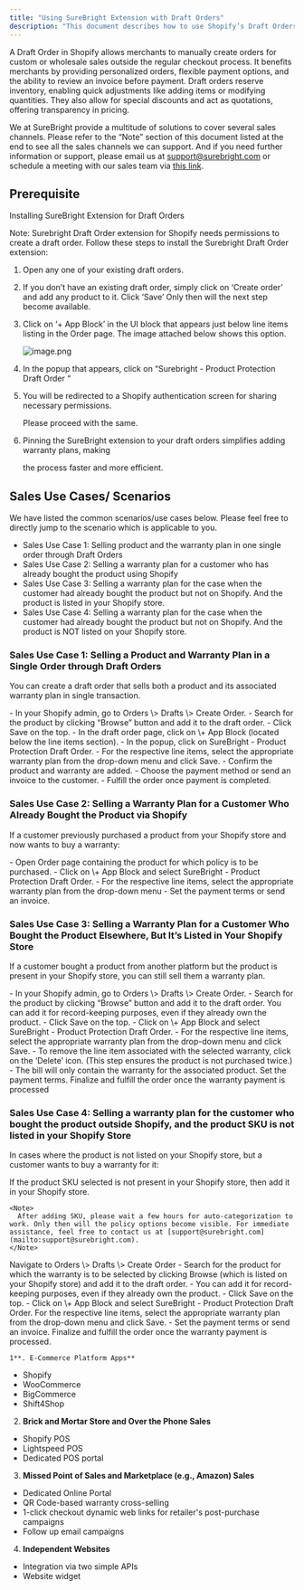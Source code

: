```yaml
---
title: "Using SureBright Extension with Draft Orders"
description: "This document describes how to use Shopify’s Draft Orders to record a warranty sale."
---
```


A Draft Order in Shopify allows merchants to manually create orders for custom or wholesale sales outside the regular checkout process. It benefits merchants by providing personalized orders, flexible payment options, and the ability to review an invoice before payment. Draft orders reserve inventory, enabling quick adjustments like adding items or modifying quantities. They also allow for special discounts and act as quotations, offering transparency in pricing.

We at SureBright provide a multitude of solutions to cover several sales channels. Please refer to the “Note” section of this document listed at the end to see all the sales channels we can support. And if you need further information or support, please email us at [support@surebright.com](mailto:support@surebright.com) or schedule a meeting with our sales team via [this link](https://meetings.hubspot.com/andy41/into-call-booking-no-strings-attached).

## Prerequisite

Installing SureBright Extension for Draft Orders

Note: Surebright Draft Order extension for Shopify needs permissions to create a draft order. Follow these steps to install the Surebright Draft Order extension:

1. Open any one of your existing draft orders.
2. If you don’t have an existing draft order, simply click on ‘Create order’ and add any product to it. Click ‘Save’ Only then will the next step become available.
3. Click on ‘\+ App Block’ in the UI block that appears just below line items listing in the Order page. The image attached below shows this option.

   ![image.png](/images/image.png)
4. In the popup that appears, click on “Surebright - Product Protection Draft Order “
5. You will be redirected to a Shopify authentication screen for sharing necessary permissions.

   Please proceed with the same.
6. Pinning the SureBright extension to your draft orders simplifies adding warranty plans, making

   the process faster and more efficient.

## Sales Use Cases/ Scenarios

We have listed the common scenarios/use cases below. Please feel free to directly jump to the scenario which is applicable to you.

- Sales Use Case 1: Selling product and the warranty plan in one single order through Draft Orders
- Sales Use Case 2: Selling a warranty plan for a customer who has already bought the product using Shopify
- Sales Use Case 3: Selling a warranty plan for the case when the customer had already bought the product but not on Shopify. And the product is listed in your Shopify store.
- Sales Use Case 4: Selling a warranty plan for the case when the customer had already bought the product but not on Shopify. And the product is NOT listed on your Shopify store.

### Sales Use Case 1: Selling a Product and Warranty Plan in a Single Order through Draft Orders

You can create a draft order that sells both a product and its associated warranty plan in single transaction.

<Steps>
  <Step title="Create a New Draft Order">
    - In your Shopify admin, go to Orders \> Drafts \> Create Order.
  </Step>
  <Step title="Add the Product">
    - Search for the product by clicking “Browse” button and add it to the draft order.
  </Step>
  <Step title="Save the Draft Order">
    - Click Save on the top.
  </Step>
  <Step title="New Step">
    - In the draft order page, click on \+ App Block (located below the line items section).
    - In the popup, click on SureBright - Product Protection Draft Order.
    - For the respective line items, select the appropriate warranty plan from the drop-down menu and click Save.
  </Step>
  <Step title="Complete the Draft Order:">
    - Confirm the product and warranty are added.
    - Choose the payment method or send an invoice to the customer.
    - Fulfill the order once payment is completed.
  </Step>
</Steps>

### Sales Use Case 2: Selling a Warranty Plan for a Customer Who Already Bought the Product via Shopify

If a customer previously purchased a product from your Shopify store and now wants to buy a warranty:

<Steps>
  <Step title="Open the order page">
    - Open Order page containing the product for which policy is to be purchased.
  </Step>
  <Step title="Add the Warranty Plan">
    - Click on \+ App Block and select SureBright - Product Protection Draft Order.
    - For the respective line items, select the appropriate warranty plan from the drop-down menu
  </Step>
  <Step title="Complete the Draft Order">
    - Set the payment terms or send an invoice.
  </Step>
</Steps>

### Sales Use Case 3: Selling a Warranty Plan for a Customer Who Bought the Product Elsewhere, But It’s Listed in Your Shopify Store

If a customer bought a product from another platform but the product is present in your Shopify store, you can still sell them a warranty plan.

<Steps>
  <Step title="Create a New Draft Order">
    - In your Shopify admin, go to Orders \> Drafts \> Create Order.
  </Step>
  <Step title="Add the Product">
    - Search for the product by clicking “Browse” button and add it to the draft order. You can add it for record-keeping purposes, even if they already own the product.
  </Step>
  <Step title="Save the Draft Order">
    - Click Save on the top.
  </Step>
  <Step title="Add the Warranty Plan">
    - Click on \+ App Block and select SureBright - Product Protection Draft Order.
    - For the respective line items, select the appropriate warranty plan from the drop-down menu and click Save.
  </Step>
  <Step title="Remove previously purchased product/line item">
    - To remove the line item associated with the selected warranty, click on the ‘Delete’ icon. (This step ensures the product is not purchased twice.)
  </Step>
  <Step title="Complete the Draft Order:">
    - The bill will only contain the warranty for the associated product. Set the payment terms. Finalize and fulfill the order once the warranty payment is processed
  </Step>
</Steps>

### Sales Use Case 4: Selling a warranty plan for the customer who bought the product outside Shopify, and the product SKU is not listed in your Shopify Store

In cases where the product is not listed on your Shopify store, but a customer wants to buy a warranty for it:

<Steps>
  <Step title="Add Product SKU in your Shopify Store">
    If the product SKU selected is not present in your Shopify store, then add it in your Shopify store.

    <Note>
      After adding SKU, please wait a few hours for auto-categorization to work. Only then will the policy options become visible. For immediate assistance, feel free to contact us at [support@surebright.com](mailto:support@surebright.com).
    </Note>
  </Step>
  <Step title="Create a Draft Order">
    Navigate to Orders \> Drafts \> Create Order
  </Step>
  <Step title="Add the Product">
    - Search for the product for which the warranty is to be selected by clicking Browse (which is listed on your Shopify store) and add it to the draft order. 
    - You can add it for record-keeping purposes, even if they already own the product.
  </Step>
  <Step title="Save the Draft Order">
    - Click Save on the top.
  </Step>
  <Step title="Add the Warranty Plan">
    - Click on \+ App Block and select SureBright - Product Protection Draft Order. For the respective line items, select the appropriate warranty plan from the drop-down menu and click Save.
  </Step>
  <Step title="Complete the Draft Order">
    - Set the payment terms or send an invoice. Finalize and fulfill the order once the warranty payment is processed.
  </Step>
</Steps>


<Card title="We've solutions tailored for all sales channels! If you're making sales through various platforms, give us a heads-up, and we'll assist in setting up a solution for each channel you use:" icon="sparkles" cta="We">
  

    1**. E-Commerce Platform Apps**

  - Shopify
  - WooCommerce
  - BigCommerce
  - Shift4Shop

  2. **Brick and Mortar Store and Over the Phone Sales**

  - Shopify POS
  - Lightspeed POS
  - Dedicated POS portal

  3. **Missed Point of Sales and Marketplace (e.g., Amazon) Sales**

  - Dedicated Online Portal
  - QR Code-based warranty cross-selling
  - 1-click checkout dynamic web links for retailer's post-purchase campaigns
  - Follow up email campaigns

  4. **Independent Websites**

  - Integration via two simple APIs
  - Website widget
</Card>